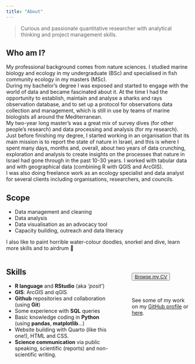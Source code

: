 ```yaml
---
title: "About"
---
```


> Curious and passionate quantitative researcher with analytical thinking and project management skills.

Who am I?
-------------------------------

My professional background comes from nature sciences. I studied marine biology and ecology in my undergraduate (BSc) and specialised in fish community ecology in my masters (MSc).  
During my bachelor's degree I was exposed and started to engage with the world of data and became fascinated about it. At the time I had the opportunity to establish, maintain and analyse a sharks and rays observation database, and to set up a protocol for observations data collection and management, which is still in use by teams of marine biologists all around the Mediterranean.  
My two-year long master's was a great mix of survey dives (for other people's research) and data processing and analysis (for my research).  
Just before finishing my degree, I started working in an organisation that its main mission is to report the state of nature in Israel, and this is where I spent many days, months and, overall, about two years of data crunching, exploration and analysis to create insights on the processes that nature in Israel had gone through in the past 10-30 years. I worked with tabular data and with geographical data (combining R with QGIS and ArcGIS).  
I was also doing freelance work as an ecology specialist and data analyst for several clients including organisations, researchers, and councils.  


Scope 
-------------------------------
- Data management and cleaning
- Data analysis
- Data visualisation as an advocacy tool
- Capacity building, outreach and data literacy

I also like to paint horrible water-colour doodles, snorkel and dive, learn more skills and to airdrum 🤟

:::: {.columns}

::: {.column width="60%"}

Skills
-------------------------------
-   **R language** and **RStudio** (aka *'posit'*)
-   **GIS**: ArcGIS and qGIS
-   **Github** repositories and collaboration (using **Git**)
-   Some experience with **SQL** queries
-   Basic knowledge coding in **Python** (using **pandas**, **matplotlib**...)
-   Website building with Quarto (like this one!), HTML and CSS.
-   **Science communication** via public speaking, scientific (reports) and non-scientific writing.

:::

::: {.column width="5%"}
<!-- empty column to create gap -->
:::


::: {.column width="35%"}
&nbsp;
&nbsp;
&nbsp;

<button class="button-28" role="button">[Browse my CV](https://raw.githubusercontent.com/shirasal/my_cv/main/shira_cv/shira_cv.pdf)</button>  

&nbsp;

See some of my work on my [GitHub profile](https://github.com/shirasal) or [here](https://linktr.ee/shirasal).

:::

::::